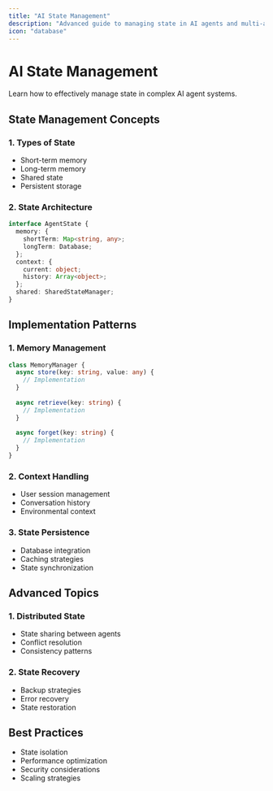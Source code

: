 ```yaml
---
title: "AI State Management"
description: "Advanced guide to managing state in AI agents and multi-agent systems"
icon: "database"
---
```


# AI State Management

Learn how to effectively manage state in complex AI agent systems.

## State Management Concepts

### 1. Types of State
- Short-term memory
- Long-term memory
- Shared state
- Persistent storage

### 2. State Architecture
```typescript
interface AgentState {
  memory: {
    shortTerm: Map<string, any>;
    longTerm: Database;
  };
  context: {
    current: object;
    history: Array<object>;
  };
  shared: SharedStateManager;
}
```

## Implementation Patterns

### 1. Memory Management
```typescript
class MemoryManager {
  async store(key: string, value: any) {
    // Implementation
  }
  
  async retrieve(key: string) {
    // Implementation
  }
  
  async forget(key: string) {
    // Implementation
  }
}
```

### 2. Context Handling
- User session management
- Conversation history
- Environmental context

### 3. State Persistence
- Database integration
- Caching strategies
- State synchronization

## Advanced Topics

### 1. Distributed State
- State sharing between agents
- Conflict resolution
- Consistency patterns

### 2. State Recovery
- Backup strategies
- Error recovery
- State restoration

## Best Practices
- State isolation
- Performance optimization
- Security considerations
- Scaling strategies 